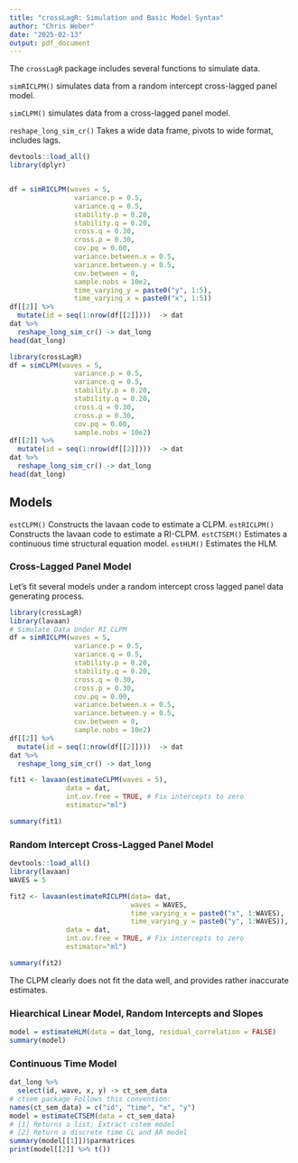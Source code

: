 ```yaml
---
title: "crossLagR: Simulation and Basic Model Syntax"
author: "Chris Weber"
date: "2025-02-13"
output: pdf_document
---
```


The $\texttt{crossLagR}$ package includes several functions to simulate data.

$\texttt{simRICLPM()}$ simulates data from a random intercept cross-lagged panel model.

$\texttt{simCLPM()}$ simulates data from a cross-lagged panel model.

$\texttt{reshape\_long\_sim\_cr()}$ Takes a wide data frame, pivots to wide format, includes lags.


```r
devtools::load_all()
library(dplyr)


df = simRICLPM(waves = 5,
                variance.p = 0.5,
                variance.q = 0.5,
                stability.p = 0.20,
                stability.q = 0.20,
                cross.q = 0.30,
                cross.p = 0.30,
                cov.pq = 0.00,
                variance.between.x = 0.5,
                variance.between.y = 0.5,
                cov.between = 0,
                sample.nobs = 10e2,
                time_varying_y = paste0("y", 1:5),
                time_varying_x = paste0("x", 1:5))
df[[2]] %>%
  mutate(id = seq(1:nrow(df[[2]])))  -> dat
dat %>%
  reshape_long_sim_cr() -> dat_long
head(dat_long)
```

```r
library(crossLagR)
df = simCLPM(waves = 5,
                variance.p = 0.5,
                variance.q = 0.5,
                stability.p = 0.20,
                stability.q = 0.20,
                cross.q = 0.30,
                cross.p = 0.30,
                cov.pq = 0.00,
                sample.nobs = 10e2)
df[[2]] %>%
  mutate(id = seq(1:nrow(df[[2]])))  -> dat
dat %>%
  reshape_long_sim_cr() -> dat_long
head(dat_long)
```

## Models

$\texttt{estCLPM()}$ Constructs the lavaan code to estimate a CLPM. $\texttt{estRICLPM()}$ Constructs the lavaan code to estimate a RI-CLPM. $\texttt{estCTSEM()}$ Estimates a continuous time structural equation model. $\texttt{estHLM()}$ Estimates the HLM.

### Cross-Lagged Panel Model

Let's fit several models under a random intercept cross lagged panel data generating process.

```r
library(crossLagR)
library(lavaan)
# Simulate Data Under RI CLPM
df = simRICLPM(waves = 5,
                variance.p = 0.5,
                variance.q = 0.5,
                stability.p = 0.20,
                stability.q = 0.20,
                cross.q = 0.30,
                cross.p = 0.30,
                cov.pq = 0.00,
                variance.between.x = 0.5,
                variance.between.y = 0.5,
                cov.between = 0,
                sample.nobs = 10e2)
df[[2]] %>%
  mutate(id = seq(1:nrow(df[[2]])))  -> dat
dat %>%
  reshape_long_sim_cr() -> dat_long

fit1 <- lavaan(estimateCLPM(waves = 5),
              data = dat,
              int.ov.free = TRUE, # Fix intercepts to zero
              estimator="ml")

summary(fit1)
```

### Random Intercept Cross-Lagged Panel Model

```r
devtools::load_all()
library(lavaan)
WAVES = 5

fit2 <- lavaan(estimateRICLPM(data= dat,
                              waves = WAVES, 
                              time_varying_x = paste0("x", 1:WAVES), 
                              time_varying_y = paste0("y", 1:WAVES)),
              data = dat,
              int.ov.free = TRUE, # Fix intercepts to zero
              estimator="ml")

summary(fit2)
```

The CLPM clearly does not fit the data well, and provides rather inaccurate estimates.

### Hiearchical Linear Model, Random Intercepts and Slopes

```r
model = estimateHLM(data = dat_long, residual_correlation = FALSE)
summary(model)
```

### Continuous Time Model

```r
dat_long %>%
  select(id, wave, x, y) -> ct_sem_data
# ctsem package Follows this convention:
names(ct_sem_data) = c("id", "time", "x", "y")
model = estimateCTSEM(data = ct_sem_data)
# [1] Returns a list; Extract cstem model
# [2] Return a discrete time CL and AR model
summary(model[[1]])$parmatrices
print(model[[2]] %>% t())
```
